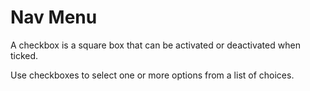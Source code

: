

<Meta of={NavMenuStories} />

# Nav Menu

A checkbox is a square box that can be activated or deactivated when ticked.

Use checkboxes to select one or more options from a list of choices.

<Canvas of={NavMenuStories.CollapsibleCategories} />
